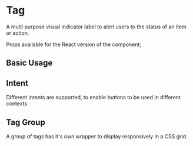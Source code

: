 
<Meta of={TagStories} />

# Tag

A multi purpose visual indicator label to alert users to the status of an item or action.

Props available for the React version of the component;

<Controls />

## Basic Usage

<Canvas of={TagStories.BasicUsage} />

<RenderHtmlMarkup of={TagStories.BasicUsage} />

## Intent

Different intents are supported, to enable buttons to be used in different contexts

<Canvas>
  <Story of={TagStories.IntentPrimary} />
  <Story of={TagStories.IntentNeutral} />
  <Story of={TagStories.IntentSuccess} />
  <Story of={TagStories.IntentPending} />
  <Story of={TagStories.IntentWarning} />
  <Story of={TagStories.IntentDanger} />
  <Story of={TagStories.IntentDefault} />
</Canvas>

<RenderHtmlMarkup of={TagStories.IntentPrimary} />
<RenderHtmlMarkup of={TagStories.IntentNeutral} />
<RenderHtmlMarkup of={TagStories.IntentSuccess} />
<RenderHtmlMarkup of={TagStories.IntentPending} />
<RenderHtmlMarkup of={TagStories.IntentWarning} />
<RenderHtmlMarkup of={TagStories.IntentDanger} />
<RenderHtmlMarkup of={TagStories.IntentDefault} />

## Tag Group

A group of tags has it's own wrapper to display responsively in a CSS grid.

<Canvas of={TagStories.TagGroupUsage} />

<RenderHtmlMarkup of={TagStories.TagGroupUsage} />
